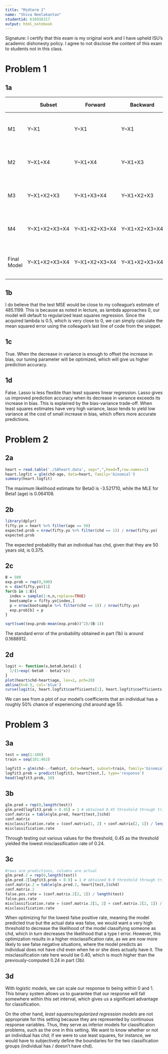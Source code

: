 ```yaml
---
title: "Midterm 2"
name: "Shiva Neelakantan"
studentid: 616916317
output: html_notebook
---
```


Signature: I certify that this exam is my original work and I have upheld ISU's academic dishonesty policy. I agree to not disclose the content of this exam to students not in this class.

# Problem 1

## 1a

|  | Subset | Forward | Backward | Criteria Value |
| --- | --- | --- | --- | --- |
| M1 |  Y~X1 | Y~X1 | Y~X1 | average RSS for model with 1 predictor |
| M2 | Y~X1+X4 | Y~X1+X4 | Y~X1+X3 | average RSS for model with 2 predictors |
| M3 | Y~X1+X2+X3 | Y~X1+X3+X4 | Y~X1+X2+X3 | average RSS for model with 3 predictors |
| M4 | Y~X1+X2+X3+X4 | Y~X1+X2+X3+X4 | Y~X1+X2+X3+X4 | average RSS for model with 4 predictors |
| Final Model | Y~X1+X2+X3+X4 | Y~X1+X2+X3+X4 | Y~X1+X2+X3+X4 | lowest RSS from M1, M2, M3, and M4 |

## 1b

I do believe that the test MSE would be close to my colleague's estimate of 485.1199. This is because as noted in lecture, as lambda approaches 0, our model will default to regularized least squares regression. Since the acquired lambda is 0.5, which is very close to 0, we can simply calculate the mean squared error using the colleague's last line of code from the snippet. 

## 1c

True. When the decrease in variance is enough to offset the increase in bias, our tuning parameter will be optimized, which will give us higher prediction accuracy. 

## 1d

False. Lasso is less flexible than least squares linear regression. Lasso gives us improved prediction accuracy when its decrease in variance exceeds its increase in bias. This is explained by the bias-variance trade-off. When least squares estimates have very high variance, lasso tends to yield low variance at the cost of small increase in bias, which offers more accurate predictions.  

# Problem 2

## 2a

```r
heart = read.table('./SAheart.data', sep=",",head=T,row.names=1)
heart.logfit = glm(chd~age, data=heart, family='binomial')
summary(heart.logfit)
```
The maximum likelihood estimate for Beta0 is -3.521710, while the MLE for Beta1 (age) is 0.064108.

## 2b

```r
library(dplyr)
fifty.yo = heart %>% filter(age == 50)
expected.prob = nrow(fifty.yo %>% filter(chd == 1)) / nrow(fifty.yo)
expected.prob
```

The expected probability that an individual has chd, given that they are 50 years old, is 0.375.

## 2c

```r
B = 500
exp.prob = rep(0,500)
n = dim(fifty.yo)[1]
for(b in 1:B){
  index = sample(1:n,n,replace=TRUE)
  bootsample = fifty.yo[index,]
  p = nrow(bootsample %>% filter(chd == 1)) / nrow(fifty.yo)
  exp.prob[b] = p
}

sqrt(sum((exp.prob-mean(exp.prob))^2)/(B-1))
```
The standard error of the probability obtained in part (1b) is around 0.1688912.

## 2d

```r
logit <- function(x,beta0,beta1) {
  1/(1+exp(-beta0 - beta1*x))
}
plot(heart$chd~heart$age, las=1, pch=20)
abline(h=0.5, col='blue')
curve(logit(x, heart.logfit$coefficients[1], heart.logfit$coefficients[2]), col='green', add=TRUE)
```
We can see from a plot of our model's coefficients that an individual has a roughly 50% chance of experiencing chd around age 55.

# Problem 3

## 3a

```r
test = seq(1:100)
train = seq(101:462)
```

```r
logfit3 = glm(chd~.-famhist, data=heart, subset=train, family='binomial')
logfit3.prob = predict(logfit3, heart[test,], type='response') 
head(logfit3.prob, 10)
```

## 3b

```r
glm.pred = rep(0,length(test))
glm.pred[logfit3.prob > 0.45] = 1 # obtained 0.45 threshold through trial and error
conf.matrix = table(glm.pred, heart[test,]$chd)
conf.matrix
misclassification.rate = (conf.matrix[1, 2] + conf.matrix[2, 1]) / length(test)
misclassification.rate
```
Through testing out various values for the threshold, 0.45 as the threshold yielded the lowest misclassification rate of 0.24.


## 3c

```r
#rows are predictions, columns are actual
glm.pred.2 = rep(0,length(test))
glm.pred.2[logfit3.prob > 0.9] = 1 # obtained 0.9 threshold through trial and error
conf.matrix.2 = table(glm.pred.2, heart[test,]$chd)
conf.matrix.2
false.pos.rate = (conf.matrix.2[2, 1]) / length(test)
false.pos.rate
misclassification.rate = (conf.matrix.2[1, 2] + conf.matrix.2[2, 1]) / length(test)
misclassification.rate
```

When optimizing for the lowest false positive rate, meaning the model predicted true but the actual data was false, we would want a very high threshold to decrease the likelihood of the model classifying someone as chd, which in turn decreases the likelihood that a type I error. However, this optimization results in a higher misclassification rate, as we are now more likely to see false negative situations, where the model predicts an individual does not have chd even when he or she does actually have it. The misclassification rate here would be 0.40, which is much higher than the previously-computed 0.24 in part (3b).

## 3d

With *logistic models*, we can scale our response to being within 0 and 1. This binary system allows us to guarantee that our response will fall somewhere within this set interval, which gives us a significant advantage for classification. 

On the other hand, *least squares/regularized regression models* are not appropriate for this setting because they are represented by continuous response variables. Thus, they serve as inferior models for classification problems, such as the one in this setting. We want to know whether or not an individual has chd; if we were to use least squares, for instance, we would have to subjectively define the boundaries for the two classification groups (individual has / doesn't have chd).






